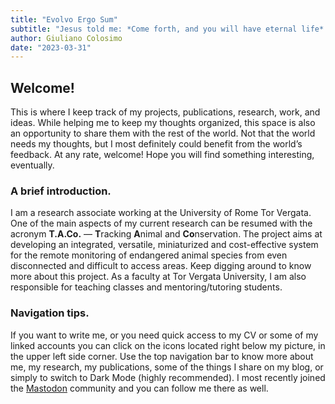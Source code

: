 ```yaml
---
title: "Evolvo Ergo Sum"
subtitle: "Jesus told me: *Come forth, and you will have eternal life*! I came fifth, and I got a toaster!"
author: Giuliano Colosimo
date: "2023-03-31"
---
```


## Welcome!

This is where I keep track of my projects, publications, research, work, and ideas. While helping me to keep my thoughts organized, this space is also an opportunity to share them with the rest of the world. Not that the world needs my thoughts, but I most definitely could benefit from the world's feedback. At any rate, welcome! Hope you will find something interesting, eventually.

### A brief introduction.

I am a research associate working at the University of Rome Tor Vergata. One of the main aspects of my current research can be resumed with the acronym **T.A.Co.** — **T**racking **A**nimal and **Co**nservation. The project aims at developing an integrated, versatile, miniaturized and cost-effective system for the remote monitoring of endangered animal species from even disconnected and difficult to access areas. Keep digging around to know more about this project. As a faculty at Tor Vergata University, I am also responsible for teaching classes and mentoring/tutoring students.


### Navigation tips.

If you want to write me, or you need quick access to my CV or some of my linked accounts you can click on the icons located right below my picture, in the upper left side corner. Use the top navigation bar to know more about me, my research, my publications, some of the things I share on my blog, or simply to switch to Dark Mode (highly recommended). I most recently joined the <a rel="me" href="https://mastodon.social/@cinghio">Mastodon</a> community and you can follow me there as well.




